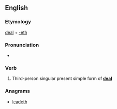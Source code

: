 ==English==

===Etymology===
[[deal]] + [[-eth]]

===Pronunciation===
* {{a|UK}} {{IPA|/ˈdiːləθ/|lang=en}}

===Verb===
{{en-verb form}}

# {{context|archaic|lang=en}} Third-person singular present simple form of '''[[deal]]'''

===Anagrams===
* [[leadeth#English|leadeth]]